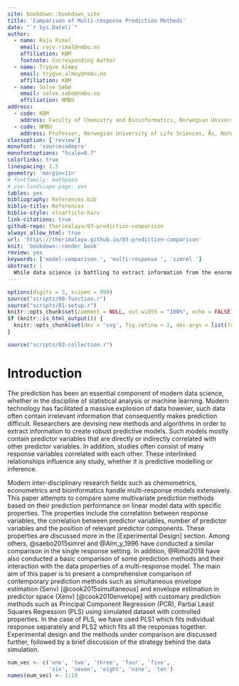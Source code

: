 ```yaml
---
site: bookdown::bookdown_site
title: 'Comparison of Multi-response Prediction Methods'
date: "`r Sys.Date()`"
author:
  - name: Raju Rimal
    email: raju.rimal@nmbu.no
    affiliation: KBM
    footnote: Corresponding Author
  - name: Trygve Almøy
    email: trygve.almoy@nmbu.no
    affiliation: KBM
  - name: Solve Sæbø
    email: solve.sabo@nmbu.no
    affiliation: NMBU
address:
  - code: KBM
    address: Faculty of Chemistry and Bioinformatics, Norwegian University of Life Sciences, Ås, Norway
  - code: NMBU
    address: Professor, Norwegian University of Life Sciences, Ås, Norway
classoption: ['review']
monofont: 'sourcecodepro'
monofontoptions: "Scale=0.7"
colorlinks: true
linespacing: 1.5
geometry: 'margin=1in'
# fontfamily: mathpazo
# use-landscape-page: yes
tables: yes
bibliography: References.bib
biblio-title: References
biblio-style: elsarticle-harv
link-citations: true
github-repo: therimalaya/03-prediction-comparison
always_allow_html: true
url: 'http\://therimalaya.github.io/03-prediction-comparison'
knit: 'bookdown::render_book'
review: yes
keywords: ['model-comparison ', 'multi-response ', 'simrel ']
abstract: |
  While data science is battling to extract information from the enormous explosion of data, many estimators and algorithms are being developed for better prediction. Researchers and data scientists often introduce new methods and evaluate them based on various aspects of data. However, studies on the impact of/on a model with multiple response variables are limited. This study compares some newly-developed (envelope) and well- established (PLS, PCR) prediction methods based on real data and simulated data specifically designed by varying properties such as multicollinearity, the correlation between multiple responses and position of relevant principal components of predictors. This study aims to give some insight into these methods and help the researcher to understand and use them in further studies.
---
```


```r
options(digits = 3, scipen = 999)
source("scripts/00-function.r")
source("scripts/01-setup.r")
knitr::opts_chunk$set(comment = NULL, out.width = "100%", echo = FALSE)
if (knitr::is_html_output()) {
  knitr::opts_chunk$set(dev = 'svg', fig.retina = 2, dev.args = list(family="mono"))
}
```

```r
source("scripts/03-collection.r")
```

# Introduction #

The prediction has been an essential component of modern data science, whether in the discipline of statistical analysis or machine learning. Modern technology has facilitated a massive explosion of data however, such data often contain irrelevant information that consequently makes prediction difficult. Researchers are devising new methods and algorithms in order to extract information to create robust predictive models. Such models mostly contain predictor variables that are directly or indirectly correlated with other predictor variables. In addition, studies often consist of many response variables correlated with each other. These interlinked relationships influence any study, whether it is predictive modelling or inference.

Modern inter-disciplinary research fields such as chemometrics, econometrics and bioinformatics handle multi-response models extensively. This paper attempts to compare some multivariate prediction methods based on their prediction performance on linear model data with specific properties. The properties include the correlation between response variables, the correlation between predictor variables, number of predictor variables and the position of relevant predictor components. These properties are discussed more in the [Experimental Design] section. Among others, @saebo2015simrel and @Alm_y_1996 have conducted a similar comparison in the single response setting. In addition, @Rimal2018 have also conducted a basic comparison of some prediction methods and their interaction with the data properties of a multi-response model. The main aim of this paper is to present a comprehensive comparison of contemporary prediction methods such as simultaneous envelope estimation (Senv) [@cook2015simultaneous] and envelope estimation in predictor space (Xenv) [@cook2010envelope] with customary prediction methods such as Principal Component Regression (PCR), Partial Least Squares Regression (PLS) using simulated dataset with controlled properties. In the case of PLS, we have used PLS1 which fits individual response separately and PLS2 which fits all the responses together. Experimental design and the methods under comparison are discussed further, followed by a brief discussion of the strategy behind the data simulation.

```r
num_vec <- c('one', 'two', 'three', 'four', 'five', 
             'six', 'seven', 'eight', 'nine', 'ten')
names(num_vec) <- 1:10
```


